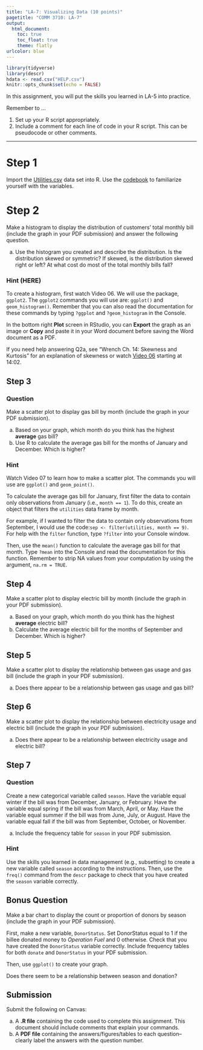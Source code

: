 ```yaml
---
title: "LA-7: Visualizing Data (10 points)"
pagetitle: "COMM 3710: LA-7"
output:
  html_document:
    toc: true
    toc_float: true
    theme: flatly
urlcolor: blue
---
```


```r
library(tidyverse)
library(descr)
hdata <- read.csv("HELP.csv")
knitr::opts_chunk$set(echo = FALSE)
```

In this assignment, you will put the skills you learned in LA-5 into practice.

Remember to ...

1) Set up your R script appropriately.
2) Include a comment for each line of code in your R script. This can be pseudocode or other comments.

---

# Step 1 {.tabset .tabset-fade}
Import the [Utilities.csv](https://utah.instructure.com/files/117853079/download?download_frd=1) data set into R. Use the [codebook](https://github.com/sarakyeo/sarakyeo.github.io/blob/master/COMM-3710/LA/README.MD#utilities-dataset)  to familiarize yourself with the variables.


# Step 2 {.tabset .tabset-fade}
Make a histogram to display the distribution of customers' total monthly bill
(include the graph in your PDF submission) and answer the following question.

a. Use the histogram you created and describe the distribution. Is the
distribution skewed or symmetric? If skewed, is the distribution skewed right
or left? At what cost do most of the total monthly bills fall?

### Hint (HERE)
To create a histogram, first watch Video 06. We will use the package,
`ggplot2`. The `ggplot2` commands you will use are: `ggplot()` and
`geom_histogram()`. Remember that you can also read the documentation for these
commands by typing `?ggplot` and `?geom_histogram` in the Console.
      
In the bottom right **Plot** screen in RStudio, you can **Export** the graph as
an image or **Copy** and paste it in your Word document before saving the Word
document as a PDF.

If you need help answering Q2a, see "Wrench Ch. 14: Skewness and Kurtosis" for
an explanation of skewness or watch [Video 06](https://youtu.be/mwLyXHfCPdE)
starting at 14:02.

## Step 3 {.tabset .tabset-fade .tabset-pills}
### Question
Make a scatter plot to display gas bill by month (include the graph in your PDF
submission).

a. Based on your graph, which month do you think has the highest **average**
gas bill?
b. Use R to calculate the average gas bill for the months of January and
December. Which is higher?

### Hint
Watch Video 07 to learn how to make a scatter plot. The commands you will use
are `ggplot()` and `geom_point()`.

To calculate the average gas bill for January, first filter the data to contain
only observations from January (i.e., `month == 1`). To do this, create an
object that filters the `utilities` data frame by month.
 
For example, if I wanted to filter the data to contain only observations from
September, I would use the code:`sep <- filter(utilities, month == 9)`. For
help with the `filter` function, type `?filter` into your Console window.
      
Then, use the `mean()` function to calculate the average gas bill for that
month. Type `?mean` into the Console and read the documentation for this
function. Remember to strip NA values from your computation by using the
argument, `na.rm = TRUE`.

## Step 4
Make a scatter plot to display electric bill by month (include the graph in
your PDF submission).

a. Based on your graph, which month do you think has the highest **average**
electric bill?
b. Calculate the average electric bill for the months of September and
December. Which is higher?

## Step 5
Make a scatter plot to display the relationship between gas usage and gas bill
(include the graph in your PDF submission). 

a. Does there appear to be a relationship between gas usage and gas bill?

## Step 6
Make a scatter plot to display the relationship between electricity usage and
electric bill (include the graph in your PDF submission).

a. Does there appear to be a relationship between electricity usage and
electric bill? 

## Step 7 {.tabset .tabset-fade .tabset-pills}
### Question
Create a new categorical variable called `season`. Have the variable equal
winter if the bill was from December, January, or February. Have the variable
equal spring if the bill was from March, April, or May. Have the variable equal
summer if the bill was from June, July, or August. Have the variable equal fall
if the bill was from September, October, or November.

a. Include the frequency table for `season` in your PDF submission.
    
### Hint
Use the skills you learned in data management (e.g., subsetting) to create a
new variable called `season` according to the instructions. Then, use the
`freq()` command from the `descr` package to check that you have created the
`season` variable correctly.

## Bonus Question
Make a bar chart to display the count or proportion of donors by season
(include the graph in your PDF submission). 

First, make a new variable, `DonorStatus`. Set DonorStatus equal to 1 if the
billee donated money to *Operation Fuel* and 0 otherwise. Check that you have
created the `DonorStatus` variable correctly. Include frequency tables for both
`donate` and `DonorStatus` in your PDF submission.

Then, use `ggplot()` to create your graph.

Does there seem to be a relationship between season and donation?

## Submission
Submit the following on Canvas:

a. A **.R file** containing the code used to complete this assignment. This
document should include comments that explain your commands.
b. A **PDF file** containing the answers/figures/tables to each
question--clearly label the answers with the question number.
